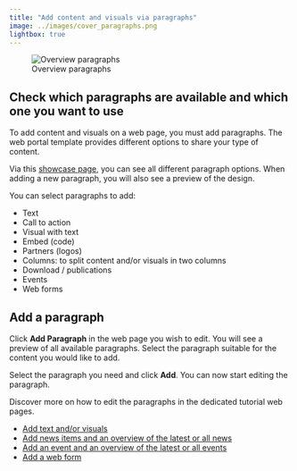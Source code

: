 ```yaml
---
title: "Add content and visuals via paragraphs"
image: ../images/cover_paragraphs.png
lightbox: true
---
```


![Overview paragraphs](../images/create_page_3.png)

## Check which paragraphs are available and which one you want to use

To add content and visuals on a web page, you must add paragraphs. The web portal template provides different options to
share your type of content.

Via this [showcase page](https://demo.apex.esa.int/en/tools/showcase-page), you can see all different paragraph options.
When adding a new paragraph, you will also see a preview of the design.

You can select paragraphs to add:

- Text
- Call to action
- Visual with text
- Embed (code)
- Partners (logos)
- Columns: to split content and/or visuals in two columns
- Download / publications
- Events
- Web forms

## Add a paragraph

Click **Add Paragraph** in the web page you wish to edit. You will see a preview of all available paragraphs. Select the
paragraph suitable for the content you would like to add.

Select the paragraph you need and click **Add**. You can now start editing the paragraph.

Discover more on how to edit the paragraphs in the dedicated tutorial web pages.

- [Add text and/or visuals](text_visuals.qmd)
- [Add news items and an overview of the latest or all news](news.qmd)
- [Add an event and an overview of the latest or all events](event.qmd)
- [Add a web form](webform.qmd)
